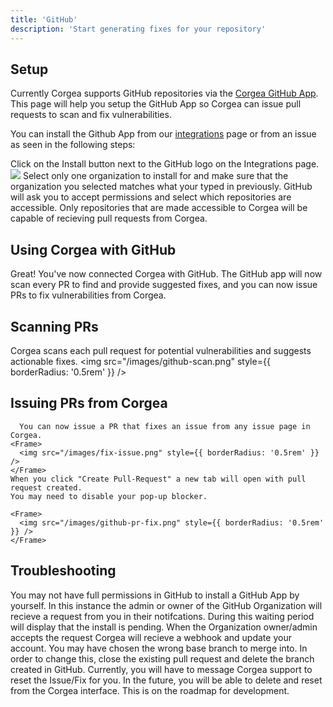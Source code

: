 ```yaml
---
title: 'GitHub'
description: 'Start generating fixes for your repository'
---
```

## Setup

Currently Corgea supports GitHub repositories via the [Corgea GitHub App](https://github.com/apps/corgea).
This page will help you setup the GitHub App so Corgea can issue pull requests to scan and fix vulnerabilities.


You can install the Github App from our [integrations](https://www.corgea.app/integrations/) page or from an issue as seen in the following steps:


<Steps>
  <Step title="Install the Corgea GitHub App">
  Click on the Install button next to the GitHub logo on the Integrations page. 
    <Frame>
      <img src="/images/github_integrations.png" style={{ borderRadius: '0.5rem' }} />
    </Frame>
  </Step>
  <Step title="Continue setup in Github">
    Select only one organization to install for and make sure that the organization
    you selected matches what your typed in previously. GitHub will ask you to accept
    permissions and select which repositories are accessible. Only repositories
    that are made accessible to Corgea will be capable of recieving pull requests
    from Corgea.
    </Step>
</Steps>

## Using Corgea with GitHub

Great! You've now connected Corgea with GitHub. The GitHub app will now scan every PR to find and provide suggested fixes, and you can now issue PRs to fix vulnerabilities from Corgea. 

## Scanning PRs
Corgea scans each pull request for potential vulnerabilities and suggests actionable fixes.
    <Frame>
      <img src="/images/github-scan.png" style={{ borderRadius: '0.5rem' }} />
    </Frame>

## Issuing PRs from Corgea
      You can now issue a PR that fixes an issue from any issue page in Corgea.
    <Frame>
      <img src="/images/fix-issue.png" style={{ borderRadius: '0.5rem' }} />
    </Frame>
    When you click "Create Pull-Request" a new tab will open with pull request created.
    You may need to disable your pop-up blocker.

    <Frame>
      <img src="/images/github-pr-fix.png" style={{ borderRadius: '0.5rem' }} />
    </Frame>

## Troubleshooting

<AccordionGroup>
  <Accordion title="GitHub app not installed">
    You may not have full permissions in GitHub to install a GitHub App by yourself.
    In this instance the admin or owner of the GitHub Organization will recieve a
    request from you in their notifcations. During this waiting period will display
    that the install is pending. When the Organization owner/admin accepts the
    request Corgea will recieve a webhook and update your account.
  </Accordion>
  <Accordion title="Re-issue the Pull Request">
    You may have chosen the wrong base branch to merge into. In order to change this,
    close the existing pull request and delete the branch created in GitHub. Currently,
    you will have to message Corgea support to reset the Issue/Fix for you. In the future,
    you will be able to delete and reset from the Corgea interface.
  </Accordion>
  <Accordion title="Track Pull Request Status in Corgea">
    This is on the roadmap for development.
  </Accordion>
</AccordionGroup>
